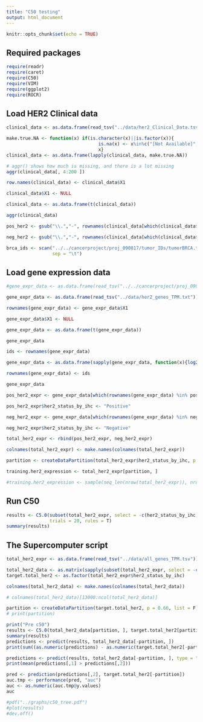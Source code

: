 ```yaml
---
title: "C50 testing"
output: html_document
---
```


```r
knitr::opts_chunk$set(echo = TRUE)
```
## Required packages

```r
require(readr)
require(caret)
require(C50)
require(VIM)
require(ggplot2)
require(ROCR)
```

## Load HER2 Clinical data

```r
clinical_data <- as.data.frame(read_tsv("../data/her2_Clinical_Data.tsv"))

make.true.NA <- function(x) if(is.character(x)||is.factor(x)){
                                  is.na(x) <- x%in%c("[Not Available]","[Not Evaluated]"); x} else {
                                  x}
clinical_data <- as.data.frame(lapply(clinical_data, make.true.NA))

# aggr() shows how much is missing, and there is a lot missing
aggr(clinical_data[, 4:200 ])

row.names(clinical_data) <- clinical_data$X1

clinical_data$X1 <- NULL

clinical_data <- as.data.frame(t(clinical_data))

aggr(clinical_data)

pos_her2 <- gsub("\\.","-", rownames(clinical_data[which(clinical_data$her2_status_by_ihc == "Positive"),]))

neg_her2 <- gsub("\\.","-", rownames(clinical_data[which(clinical_data$her2_status_by_ihc == "Negative"),]))

brca_ids <- scan("../../cancerproject/proj_090817/tumor_IDs/tumorBRCA.txt", what = character(),
                 sep = "\t")
```

## Load gene expression data

```r
#gene_expr_data <- as.data.frame(read_tsv("../../cancerproject/proj_090817/data/GSM1536837_06_01_15_TCGA_24.tumor_Rsubread_FeatureCounts.txt.gz"))

gene_expr_data <- as.data.frame(read_tsv("../data/her2_genes_TPM.txt"))

rownames(gene_expr_data) <- gene_expr_data$X1

gene_expr_data$X1 <- NULL

gene_expr_data <- as.data.frame(t(gene_expr_data))

gene_expr_data

ids <- rownames(gene_expr_data)

gene_expr_data <- as.data.frame(sapply(gene_expr_data, function(x){log2(x + 1)}))

rownames(gene_expr_data) <- ids

gene_expr_data

pos_her2_expr <- gene_expr_data[which(rownames(gene_expr_data) %in% pos_her2),]

pos_her2_expr$her2_status_by_ihc <- "Positive"

neg_her2_expr <- gene_expr_data[which(rownames(gene_expr_data) %in% neg_her2),]

neg_her2_expr$her2_status_by_ihc <- "Negative"

total_her2_expr <- rbind(pos_her2_expr, neg_her2_expr)

colnames(total_her2_expr) <- make.names(colnames(total_her2_expr))

partition <- createDataPartition(total_her2_expr$her2_status_by_ihc, p = 0.75, list = F)

training.her2_expression <- total_her2_expr[partition, ]

#training.her2_expression <- sample(seq_len(nrow(total_her2_expr)), nrow(total_her2_expr) / 2)

```

## Run C50

```r
results <- C5.0(subset(total_her2_expr, select = -c(her2_status_by_ihc)), as.factor(total_her2_expr$her2_status_by_ihc),
                trials = 20, rules = T)
summary(results)
```

## The Supercomputer script

```r
total_her2_expr <- as.data.frame(read_tsv("../data/all_genes_TPM.tsv"))

total_her2_data <- as.matrix(sapply(subset(total_her2_expr, select = -c(her2_status_by_ihc, Sample)), as.numeric))
target.total_her2 <- as.factor(total_her2_expr$her2_status_by_ihc)

colnames(total_her2_data) <- make.names(colnames(total_her2_data))

# colnames(total_her2_data)[13000:ncol(total_her2_data)]
```

```r
partition <- createDataPartition(target.total_her2, p = 0.66, list = F)
# print(partition)

print("Pre c50")
results <- C5.0(total_her2_data[partition, ], target.total_her2[partition], trials = 1, rules = F)
summary(results)
predictions <- predict(results, total_her2_data[-partition, ])
print(sum((as.numeric(predictions) - as.numeric(target.total_her2[-partition])) == 0) / length(predictions))

predictions <- predict(results, total_her2_data[-partition, ], type = "prob")
print(mean(predictions[,1] > predictions[,2]))

pred <- prediction(predictions[,2], target.total_her2[-partition])
auc.tmp <- performance(pred, "auc")
auc <- as.numeric(auc.tmp@y.values)
auc

#pdf("../graphs/c50_tree.pdf")
#plot(results)
#dev.off()
```